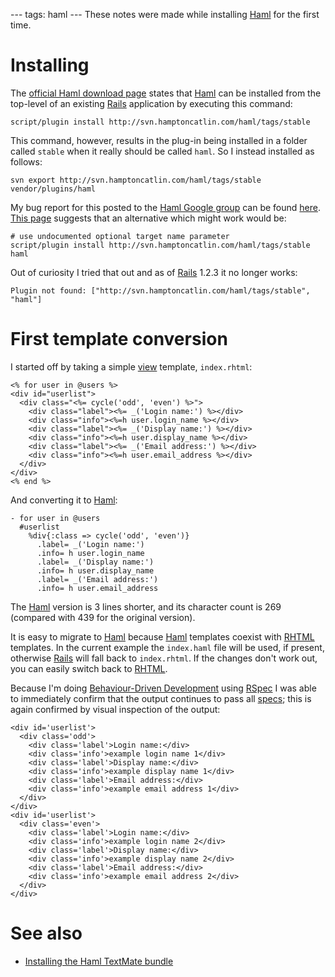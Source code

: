 ---
tags: haml
---
These notes were made while installing [[Haml]] for the first time.

= Installing =

The [http://haml.hamptoncatlin.com/download/ official Haml download page] states that [[Haml]] can be installed from the top-level of an existing [[Rails]] application by executing this command:

<pre>script/plugin install http://svn.hamptoncatlin.com/haml/tags/stable</pre>

This command, however, results in the plug-in being installed in a folder called <tt>stable</tt> when it really should be called <tt>haml</tt>. So I instead installed as follows:

<pre>svn export http://svn.hamptoncatlin.com/haml/tags/stable vendor/plugins/haml</pre>

My bug report for this posted to the [http://groups.google.com/group/haml Haml Google group] can be found [http://groups.google.com/group/haml/t/9852907f142ebd8d here]. [http://unspace.ca/discover/haml/ This page] suggests that an alternative which might work would be:

<pre># use undocumented optional target name parameter
script/plugin install http://svn.hamptoncatlin.com/haml/tags/stable haml</pre>

Out of curiosity I tried that out and as of [[Rails]] 1.2.3 it no longer works:

<pre>Plugin not found: ["http://svn.hamptoncatlin.com/haml/tags/stable", "haml"]</pre>

= First template conversion =

I started off by taking a simple [[view]] template, <tt>index.rhtml</tt>:

<pre><% for user in @users %>
<div id="userlist">
  <div class="<%= cycle('odd', 'even') %>">
    <div class="label"><%= _('Login name:') %></div>
    <div class="info"><%=h user.login_name %></div>
    <div class="label"><%= _('Display name:') %></div>
    <div class="info"><%=h user.display_name %></div>
    <div class="label"><%= _('Email address:') %></div>
    <div class="info"><%=h user.email_address %></div>
  </div>
</div>
<% end %></pre>

And converting it to [[Haml]]:

<pre>- for user in @users
  #userlist
    %div{:class => cycle('odd', 'even')}
      .label= _('Login name:')
      .info= h user.login_name
      .label= _('Display name:')
      .info= h user.display_name
      .label= _('Email address:')
      .info= h user.email_address</pre>

The [[Haml]] version is 3 lines shorter, and its character count is 269 (compared with 439 for the original version).

It is easy to migrate to [[Haml]] because [[Haml]] templates coexist with [[RHTML]] templates. In the current example the <tt>index.haml</tt> file will be used, if present, otherwise [[Rails]] will fall back to <tt>index.rhtml</tt>. If the changes don't work out, you can easily switch back to [[RHTML]].

Because I'm doing [[Behaviour-Driven Development]] using [[RSpec]] I was able to immediately confirm that the output continues to pass all [[specs]]; this is again confirmed by visual inspection of the output:

<pre><div id='userlist'>
  <div class='odd'>
    <div class='label'>Login name:</div>
    <div class='info'>example login name 1</div>
    <div class='label'>Display name:</div>
    <div class='info'>example display name 1</div>
    <div class='label'>Email address:</div>
    <div class='info'>example email address 1</div>
  </div>
</div>
<div id='userlist'>
  <div class='even'>
    <div class='label'>Login name:</div>
    <div class='info'>example login name 2</div>
    <div class='label'>Display name:</div>
    <div class='info'>example display name 2</div>
    <div class='label'>Email address:</div>
    <div class='info'>example email address 2</div>
  </div>
</div></pre>

= See also =

* [[Installing the Haml TextMate bundle]]
